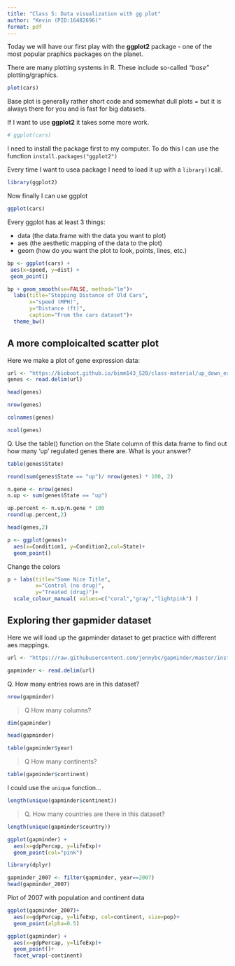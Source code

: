 ```yaml
---
title: "Class 5: Data visualization with gg plot"
author: "Kevin (PID:16482696)"
format: pdf
---
```


Today we will have our first play with the **ggplot2** package - one of the most popular praphics packages on the planet.

There are many plotting systems in R. These include so-called *"base"* plotting/graphics.

```r
plot(cars)
```

Base plot is generally rather short code and somewhat dull plots = but it is always there for you and is fast for big datasets. 


If I want to use **ggplot2** it takes some more work. 

```r
# ggplot(cars)
```

I need to install the package first to my computer. To do this I can use the function `install.packages("ggplot2")`  

Every time I want to usea package I need to load it up with a `library()`call.

```r
library(ggplot2)
```


Now finally I can use ggplot


```r
ggplot(cars)
```

Every ggplot has at least 3 things:

- data (the data.frame with the data you want to plot)
- aes (the aesthetic mapping of the data to the plot)
- geom (how do you want the plot to look, points, lines, etc.)

```r
bp <- ggplot(cars) +
 aes(x=speed, y=dist) +
 geom_point() 
```



```r
bp + geom_smooth(se=FALSE, method="lm")+
  labs(title="Stopping Distance of Old Cars",
       x="speed (MPH)",
       y="Distance (ft)",
       caption="From the cars dataset")+
  theme_bw()
```


## A more comploicalted scatter plot

Here we make a plot of gene expression data:

```r
url <- "https://bioboot.github.io/bimm143_S20/class-material/up_down_expression.txt"
genes <- read.delim(url)
```

```r
head(genes)
```

```r
nrow(genes)
```

```r
colnames(genes)
```

```r
ncol(genes)
```

Q. Use the table() function on the State column of this data.frame to find out how many ‘up’ regulated genes there are. What is your answer?

```r
table(genes$State)
```

```r
round(sum(genes$State == "up")/ nrow(genes) * 100, 2)
```

```r
n.gene <- nrow(genes)
n.up <- sum(genes$State == "up")

up.percent <- n.up/n.gene * 100
round(up.percent,2)
```

```r
head(genes,2)
```

```r
p <- ggplot(genes)+
  aes(x=Condition1, y=Condition2,col=State)+
  geom_point()
```

Change the colors

```r
p + labs(title="Some Nice Title",
         x="Control (no drug)",
         y="Treated (drug)")+
  scale_colour_manual( values=c("coral","gray","lightpink") )
```

## Exploring ther gapmider dataset

Here we will load up the gapminder dataset to get practice with different aes mappings.

```r
url <- "https://raw.githubusercontent.com/jennybc/gapminder/master/inst/extdata/gapminder.tsv"

gapminder <- read.delim(url)
```

Q. How many entries rows are in this dataset?

```r
nrow(gapminder)
```
>Q How many columns?


```r
dim(gapminder)
```

```r
head(gapminder)
```

```r
table(gapminder$year)
```

>Q How many continents?


```r
table(gapminder$continent)
```
I could use the `unique` function... 
```r
length(unique(gapminder$continent))
```

>Q. How many countries are there in this dataset?

```r
length(unique(gapminder$country))
```

```r
ggplot(gapminder) +
  aes(x=gdpPercap, y=lifeExp)+
  geom_point(col="pink")
```

```r
library(dplyr)

gapminder_2007 <- filter(gapminder, year==2007)
head(gapminder_2007)
```

Plot of 2007 with population and continent data

```r
ggplot(gapminder_2007)+
  aes(x=gdpPercap, y=lifeExp, col=continent, size=pop)+
  geom_point(alpha=0.5)
```


```r
ggplot(gapminder) +
  aes(x=gdpPercap, y=lifeExp)+
  geom_point()+
  facet_wrap(~continent)
```



















